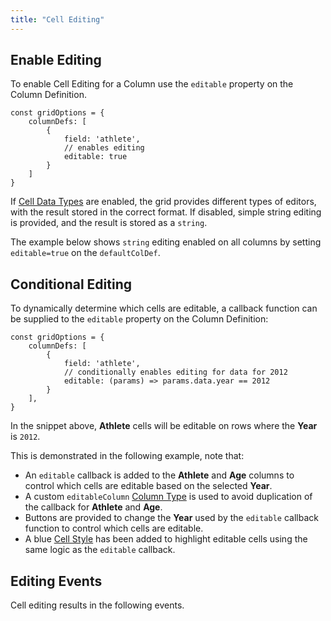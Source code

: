 ```yaml
---
title: "Cell Editing"
---
```


## Enable Editing

To enable Cell Editing for a Column use the `editable` property on the Column Definition.

<api-documentation source='column-properties/properties.json' section='editing' names='["editable"]'></api-documentation>

```
const gridOptions = {
    columnDefs: [
        {
            field: 'athlete',
            // enables editing
            editable: true
        }
    ]
}
```

If [Cell Data Types](/cell-data-types/) are enabled, the grid provides different types of editors, with the result stored in the correct format. If disabled, simple string editing is provided, and the result is stored as a `string`.

The example below shows `string` editing enabled on all columns by setting `editable=true` on the `defaultColDef`.

<GridExampleRunner title='Simple Cell Editing' name='simple-editing' type='generated'></GridExampleRunner>

## Conditional Editing

To dynamically determine which cells are editable, a callback function can be supplied to the `editable` property on the Column Definition:

```
const gridOptions = {
    columnDefs: [
        {
            field: 'athlete',
            // conditionally enables editing for data for 2012
            editable: (params) => params.data.year == 2012
        }
    ],
}
```

In the snippet above, **Athlete** cells will be editable on rows where the **Year** is `2012`.     

This is demonstrated in the following example, note that:

- An `editable` callback is added to the **Athlete** and **Age** columns to control which cells are editable based on the selected **Year**.
- A custom `editableColumn` [Column Type](/column-definitions/#custom-column-types) is used to avoid duplication of the callback for **Athlete** and **Age**.
- Buttons are provided to change the **Year** used by the `editable` callback function to control which cells are editable.    
- A blue [Cell Style](/cell-styles/) has been added to highlight editable cells using the same logic as the `editable` callback.

<GridExampleRunner title='Conditional Cell Editing' name='conditional-editing' type='generated'></GridExampleRunner>

## Editing Events

Cell editing results in the following events.

<api-documentation source='grid-events/events.json' section='editing' names='["cellValueChanged","cellEditingStarted","cellEditingStopped","rowEditingStarted","rowEditingStopped","cellEditRequest"]' config='{"overrideBottomMargin":"0rem", "hideMore":false}'></api-documentation>

